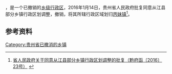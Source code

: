 '''{{PAGENAMEBASE}}'''，是{{PRC admin/fullname|52/26/33}}一个已撤销的[[乡级行政区|乡级行政区]]，2016年1月14日，贵州省人民政府批复同意从江县部分乡镇行政区划调整，撤销{{PAGENAMEBASE}}，将其所辖行政区域划归[[丙妹镇|丙妹镇]]<ref>[http://www.gzgov.gov.cn/xxgk/zfxxgkpt/201601/t20160122_368843.html 省人民政府关于同意从江县部分乡镇行政区划调整的批复（黔府函〔2016〕23号）] {{webarchive|url=https://web.archive.org/web/20170907034343/http://www.gzgov.gov.cn/xxgk/zfxxgkpt/201601/t20160122_368843.html |date=2017-09-07 }}</ref>。

== 参考资料 ==

{{reflist}}

{{行政区划小作品}}

[[Category:贵州省已撤消的乡镇|Category:贵州省已撤消的乡镇]]